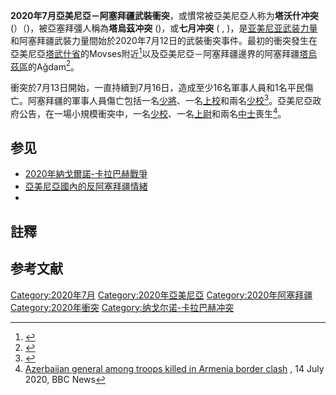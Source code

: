 {{not|2020年納戈爾諾-卡拉巴赫戰爭}}
{{infobox military conflict
| conflict          = 2020年7月亞美尼亞－阿塞拜疆武裝衝突
| partof            = [[纳戈尔诺-卡拉巴赫冲突|纳戈尔诺-卡拉巴赫冲突]]
| image             = 2020 Armenian–Azerbaijani clashes.png
| image_size        = 300px
| caption           = 紅色正方形：衝突的位置。
| date              = 2020年7月12日–2020年7月16日 (4天)
| place             = [[亞美尼亞|亞美尼亞]][[塔武什省|塔武什省]]<br />[[阿塞拜疆|阿塞拜疆]][[塔烏茲區|塔烏茲區]]和[[哈薩克區|哈薩克區]]<br />[[纳希切万自治共和国|納希切萬]]-亞美尼亞邊界<ref name="Shahbuzclashes">{{Cite news |url=https://mod.gov.az/az/news/dusmen-naxcivan-istiqametinde-de-ateskes-rejimini-kobudcasina-pozub-31457.html |title=Düşmən Naxçıvan istiqamətində də atəşkəs rejimini kobudcasına pozub |website=mod.gov.az |publisher=[[Ministry_of_Defence_(Azerbaijan)|Azerbaijan Ministry of Defence]] |date=13 July 2020 |archive-url=https://web.archive.org/web/20200713140046/https://mod.gov.az/az/news/dusmen-naxcivan-istiqametinde-de-ateskes-rejimini-kobudcasina-pozub-31457.html |archive-date=2020-07-13 |accessdate=13 July 2020 |language=az |dead-url=no }}</ref>
| coordinates       = 
| map_type          = 
| latitude          = 
| longitude         = 
| map_size          = 
| map_caption       = 
| map_label         = 
| territory         = 
| result            = 雙方均宣稱勝利，沒有領土變動
| status            = 
| combatant1        = {{flag|Armenia}}
| combatant2        = {{flag|Azerbaijan}}
| commander1        = {{flagicon|Armenia}} {{le|尼科爾·帕希尼揚|Nikol Pashinyan}}（亞美尼亞總理、總司令）<br />{{flagicon|Armenia}} {{le|大衛·托納揚|David Tonoyan}}（亞美尼亞國防部長）
| commander2        = {{flagicon|Azerbaijan}} [[伊利哈姆·阿利耶夫|伊利哈姆·阿利耶夫]]<br />（阿塞拜疆總統、總司令）<br />{{flagicon|Azerbaijan}} {{le|扎基爾·加桑諾夫|Zakir Hasanov}}（阿塞拜疆國防部長）
| units1            = [[Image:Emblem_of_the_Armed_Forces_of_Armenia.svg|15px]] [[亚美尼亚武装力量|亚美尼亚武装力量]]
| units2            = [[File:Azerbaijani_Armed_Forces_logo.svg|15px]] [[阿塞拜疆武装力量|阿塞拜疆武装力量]]
| strength1         = 
| strength2         = 
| casualties1       = 據亞美尼亞：
* 5名士兵被殺<ref name="twoarmeniankilled">{{Cite web |first=Shushan |last=Stepanyan |url=https://www.facebook.com/shushanstepanyan/posts/3050384718331001 |title=Հայ-ադրբեջանական պետական սահմանագոտու հյուսիսարևելյան հատվածում հակառակորդի արձակած կրակից մահացու վիրավորում են ստացել զինծառայողներ մայոր Գարուշ Վեմիրի Համբարձումյանը և կապիտան Սոս Փայլակի Էլբակյանը: |accessdate=14 July 2020 |date=14 July 2020 |archive-url=https://web.archive.org/web/20200714112441/https://www.facebook.com/shushanstepanyan/posts/3050384718331001 |archive-date=2020-07-14 |language=hy |dead-url=no }}</ref><ref name="Hraparak">{{Cite news |date=14 July 2020 |url=https://hraparak.am/post/1429617cef4c4ef3a786655c0a7c3f55 |title=ԵՎՍ 2 ԶԻՆԾԱՌԱՅՈՂ Է ԶՈՀՎԵԼ |website=Hraparak.am |accessdate=14 July 2020 |archive-date=2020-07-14 |archive-url=https://web.archive.org/web/20200714143807/https://hraparak.am/post/1429617cef4c4ef3a786655c0a7c3f55 |language=hy |dead-url=no }}</ref>
* 35名士兵受傷<ref name="36Armwounded">{{Cite news |url=https://www.lragir.am/en/2020/07/17/75073 |title=36 servicemen injured in July 12–16 on Armenian side: Investigative Committee |website=Lragir |archive-date=2020-07-17 |date=17 July 2020 |accessdate=17 July 2020 |language=en |archive-url=https://web.archive.org/web/20200717173812/https://www.lragir.am/en/2020/07/17/75073 |dead-url=no }}</ref>
* 2名警察和1名亞美尼亞平民受傷<ref name="haypoliceinjure">{{Cite web |url=https://www.facebook.com/shushanstepanyan/posts/3047141085322031 |title=Հակառակորդի կիրառած զենքերից սահմանին մարտական ծառայություն իրականացնող ոստիկաններից երկուսը պահակակետի տնակի մոտակայքում թեթև մարմնական վնասվածքներ են ստացել։ |last=Shushan |first=Stepanyan |archive-url=https://archive.today/20200713144849/https://www.facebook.com/shushanstepanyan/posts/3047141085322031 |archive-date=2020-07-13 |date=13 July 2020 |accessdate=13 July 2020 |website=Facebook |language=hy |dead-url=no }}</ref><ref name="Armeniancivilianwounded">{{Cite news |url=https://www.aysor.am/en/news/2020/07/16/uav-strike/1721295 |title=Chinari resident injured after Azerbaijani combat UAV’s strike |website=Aysor.am |archive-date=2020-07-16 |date=16 July 2020 |accessdate=16 July 2020 |language=en |archive-url=https://web.archive.org/web/20200716132859/https://www.aysor.am/en/news/2020/07/16/uav-strike/1721295 |dead-url=no }}</ref>
* 1輛[[消防車|消防車]]被摧毀<ref>{{Cite web|title="After the fights, the Azerbaijani side is moving its wrecked armored vehicles"|url=https://www.facebook.com/shushanstepanyan/posts/3062454093790730|accessdate=2020-10-01|author=Stepanyan, Shushan|date=2020-07-18|format=|work=Facebook|publisher=|language=|archive-date=2020-07-18|archive-url=https://web.archive.org/web/20200718173000/https://www.facebook.com/shushanstepanyan/posts/3062454093790730|dead-url=no}}</ref>
----
阿塞拜疆宣稱：

* 約120名士兵被殺<ref name="100armeniansdead">{{Cite news |url=https://azertag.az/xeber/Kerim_Veliyev_Dusmenin_100_e_qeder_canli_quvvesi_choxlu_texnikasi_ve_muhum_obyektleri_mehv_edilib-1536267 |title=Kərim Vəliyev: Düşmənin 100-ə qədər canlı qüvvəsi, çoxlu texnikası və mühüm obyektləri məhv edilib |website=AZƏRTAC |publisher=Azerbaijan State News Agency |date=14 July 2020 |archive-date=2020-07-14 |accessdate=14 July 2020 |language=az |archive-url=https://web.archive.org/web/20200714111620/https://azertag.az/xeber/Kerim_Veliyev_Dusmenin_100_e_qeder_canli_quvvesi_choxlu_texnikasi_ve_muhum_obyektleri_mehv_edilib-1536267 |dead-url=no }}</ref><ref name="İsmayılovNazimƏfqanoğlu">{{Cite web |url=https://mod.gov.az/az/news/tovuz-rayonu-istiqametinde-doyus-emeliyyatlari-davam-edir-31525.html |title=Tovuz rayonu istiqamətində döyüş əməliyyatları davam edir |website=mod.gov.az |publisher=Azerbaijan Ministry of Defence |date=16 July 2020 |archive-date=2020-07-16 |archive-url=https://web.archive.org/web/20200716141158/https://mod.gov.az/az/news/tovuz-rayonu-istiqametinde-doyus-emeliyyatlari-davam-edir-31525.html |language=az |access-date=16 July 2020 |dead-url=no }}</ref>
* 1輛坦克被摧毀<ref name="MOD9pm">{{Cite news |url=https://mod.gov.az/az/news/dusmenin-bir-nece-herbi-obyekti-ve-texnikasi-darmadagin-edilib-video-31460.html |title=Düşmənin bir neçə hərbi obyekti və texnikası darmadağın edilib - VİDEO |website=mod.gov.az |publisher=Azerbaijan Ministry of Defence |date=12 July 2020 |archive-date=2020-07-13 |archive-url=https://web.archive.org/web/20200713173811/https://mod.gov.az/az/news/dusmenin-bir-nece-herbi-obyekti-ve-texnikasi-darmadagin-edilib-video-31460.html |language=az |accessdate=2020-07-17 |dead-url=no }}</ref>
* 1[[裝甲運兵車|裝甲運兵車]]被摧毀<ref name="MOD9pm" />
* 2[[無人航空載具|無人飛行器]]被擊落<ref name="ArmenianUAV1">{{Cite news |url=https://www.realtv.az/news/az/51110/mn-dushmene-mexsus-pua-vurulub-ve-artilleriya-qurgusu-doyush-heyeti-ile-birlikde-mehv-edilib |title=MN: Düşmənə məxsus PUA vurulub və artilleriya qurğusu döyüş heyəti ilə birlikdə məhv edilib |website=REAL TV |date=14 July 2020 |archive-date=2020-07-14 |accessdate=14 July 2020 |language=az |archive-url=https://web.archive.org/web/20200714122949/https://www.realtv.az/news/az/51110/mn-dushmene-mexsus-pua-vurulub-ve-artilleriya-qurgusu-doyush-heyeti-ile-birlikde-mehv-edilib |dead-url=yes }}</ref><ref name="16JulyArmeniaUAV">{{Cite news |url=https://report.az/dagliq-qarabag-munaqishesi/ermenistana-mexsus-pua-mehv-edilib1225/ |title=MN: Ermənistana məxsus PUA məhv edildi |website=Report.az |date=16 July 2020 |archive-date=2020-07-16 |accessdate=16 July 2020 |language=az |archive-url=https://web.archive.org/web/20200716074244/https://report.az/dagliq-qarabag-munaqishesi/ermenistana-mexsus-pua-mehv-edilib1225/ |dead-url=no }}</ref>
* 1[[電子作戰|EW]]單位被摧毀<ref name="İsmayılovNazimƏfqanoğlu" /><ref name="MOD9pm" />
* 幾輛裝甲車被摧毀<ref name="azmod15july00">{{Cite web |url=https://mod.gov.az/az/news/dusmenin-doyus-texnikasi-mehv-edilib-video-31475.html |title=Düşmənin döyüş texnikası məhv edilib – VİDEO |website=mod.gov.az |publisher=Azerbaijani Ministry of Defence |date=14 July 2020 |accessdate=14 July 2020 |archive-date=2020-07-14 |language=az |archive-url=https://web.archive.org/web/20200714202232/https://mod.gov.az/az/news/dusmenin-doyus-texnikasi-mehv-edilib-video-31475.html |dead-url=no }}</ref><ref name="modaz15julymilitaryvehicle2">{{Cite web |url=https://mod.gov.az/en/news/enemy-s-military-vehicle-was-destroyed-by-the-accurate-fire-of-our-units-video-31506.html |title=Enemy’s military vehicle was destroyed by the accurate fire of our units – VIDEO |website=mod.gov.az |publisher=Azerbaijani Ministry of Defence |date=15 July 2020 |accessdate=15 July 2020 |archive-date=2020-07-16 |language=en |archive-url=https://web.archive.org/web/20200716185311/https://mod.gov.az/en/news/enemy-s-military-vehicle-was-destroyed-by-the-accurate-fire-of-our-units-video-31506.html |dead-url=no }}</ref>
| casualties2       = 據阿塞拜疆：
* 12名軍人和1名平民被殺<ref>{{cite web|url=https://www.arkansasonline.com/news/2020/jul/17/border-fight-heats-up-in-south-caucasus/|title=Border fight heats up in South Caucasus|work=[[Arkansas_Democrat-Gazette|Arkansas Democrat-Gazette]]|date=17 July 2020|accessdate=17 July 2020|archive-date=2020-07-17|archive-url=https://web.archive.org/web/20200717175738/https://www.arkansasonline.com/news/2020/jul/17/border-fight-heats-up-in-south-caucasus/|dead-url=no}}</ref><ref name="AzizAzizov">{{Cite web |url=http://www.genprosecutor.gov.az/news/5/20528/azerbaycan-respublikasi-bas-prokurorlugunun-metbuat-xidmetinin-m-e-l-u-m-a-t-i |title=Azərbaycan Respublikası Baş Prokurorluğunun Mətbuat xidmətinin M Ə L U M A T I |website=genprosecutor.gov.az |publisher=Prosecutor General's Office of the Republic of Azerbaijan |date=15 July 2020 |archive-url=https://web.archive.org/web/20200715144818/http://www.genprosecutor.gov.az/news/5/20528/azerbaycan-respublikasi-bas-prokurorlugunun-metbuat-xidmetinin-m-e-l-u-m-a-t-i |archive-date=2020-07-15 |accessdate=15 July 2020 |language=az |dead-url=yes }}</ref>
* 4名士兵受傷<ref>{{cite web|url=https://eurasiantimes.com/azerbaijani-general-killed-in-border-clashes-with-armenia/|title=Azerbaijani General, 15 Others Killed In Azerbaijan-Armenia Border Clash|publisher=Eurasian Times|date=15 July 2020|accessdate=16 July 2020|archive-date=2020-07-17|archive-url=https://web.archive.org/web/20200717173946/https://eurasiantimes.com/azerbaijani-general-killed-in-border-clashes-with-armenia/|dead-url=no}}</ref>
----
亞美尼亞宣稱：
* 21名士兵被殺<ref name="Armtimes">{{Cite news |url=https://armtimes.com/hy/article/192619 |title=Այս պահին հակառակորդի 11 զոհի մասին է հայտնի, սակայն այդ թիվը կարող է փոխվել. Արծրուն Հովհաննիսյան |archive-date=2020-07-15 |archive-url=https://web.archive.org/web/20200715123008/https://armtimes.com/hy/article/192619 |date=15 July 2020 |publisher=Armtimes |language=hy |accessdate=2020-07-17 |dead-url=no }}</ref><ref name="Armclaim21">{{Cite news |url=https://www.azatutyun.am/a/30731953.html |title=Հովհաննիսյան. Միայն մեկ հատվածից այսօր ադրբեջանական կողմը դուրս է բերել իր զինվորների 10 դի |website=Azatutyun |publisher=[[Radio_Free_Europe/Radio_Liberty|Radio Free Europe/Radio Liberty]] |archive-date=2020-07-16 |date=16 July 2020 |accessdate=16 July 2020 |language=hy |archive-url=https://web.archive.org/web/20200716200840/https://www.azatutyun.am/a/30731953.html |dead-url=no }}</ref>
* 13[[無人航空載具|無人飛行器]]被擊落<ref name="Stepanayn13UAV">{{Cite web |first=Shushan |last=Stepanyan |website=Facebook |url=https://www.facebook.com/shushanstepanyan/posts/3054329037936569 |title=Ընդհանուր առմամբ ՀՀ ԶՈՒ ՀՕՊ ստորաբաժանումները խոցել են հակառակորդի 13 ԱԹՍ, որոնցից 10-ը՝ հարվածային, 3-ը՝ հետախուզական: |archive-url=https://web.archive.org/web/20200715224439/https://www.facebook.com/shushanstepanyan/posts/3054329037936569 |date=15 July 2020 |archive-date=2020-07-15 |accessdate=15 July 2020 |language=hy |dead-url=no }}</ref>
* 1輛坦克受損<ref name="Shushan1tank">{{Cite web |url=https://www.facebook.com/shushanstepanyan/videos/3055656131137193/ |title=Հայկական ստորաբաժանումները խոցել են հակառակորդի տանկ, հրետանային և ականանետային մարտկոցների կրակային դիրքեր, որոնցից հրետակոծվում էին մեր բնակավայրերն ու դիրքերը: |date=16 July 2020 |archive-date=2020-07-16 |accessdate=16 July 2020 |language=hy |archive-url=https://web.archive.org/web/20200716061523/https://www.facebook.com/shushanstepanyan/videos/3055656131137193/ |dead-url=no }}</ref>
| notes             = 
| campaignbox       = {{Campaignbox 納戈爾諾－卡拉巴赫衝突}}
}}

'''2020年7月亞美尼亞－阿塞拜疆武裝衝突'''，或慣常被亞美尼亞人称为'''塔沃什冲突''' ({{Lang-hy|Տավուշի բախումները}}）（{{IPA-hy|tɑvuʃiˈ bɑχumnɛˈɹə}})，被亞塞拜彊人稱為'''塔烏茲冲突''' ({{Lang-az|Tovuz döyüşləri}})，或'''七月冲突''' ({{Lang-hy|Հուլիսյան բախումներ}} {{IPA-hy|hulisjɑˈn bɑχumnɛˈɹ}}, {{Lang-az|İyul döyüşləri}})，是[[亚美尼亚武装力量|亚美尼亚武装力量]]和阿塞拜疆武裝力量間始於2020年7月12日的武裝衝突事件。最初的衝突發生在亞美尼亞[[塔武什省|塔武什省]]的Movses附近<ref>{{Cite news |url=https://www.civilnet.am/news/2020/07/13/%D5%84%D5%B8%D5%BE%D5%BD%D5%A5%D5%BD-%D5%A3%D5%B5%D5%B8%D6%82%D5%B2%D5%B8%D6%82%D5%B4-%D5%A1%D5%A4%D6%80%D5%A2%D5%A5%D5%BB%D5%A1%D5%B6%D5%A1%D5%AF%D5%A1%D5%B6-%D5%AF%D5%B8%D5%B2%D5%B4%D5%AB%D6%81-%D5%AF%D6%80%D5%A1%D5%AF%D5%B8%D6%81%D5%B6%D5%A5%D6%80%D5%B6-%D5%A1%D6%80%D5%B1%D5%A1%D5%AF%D5%BE%D5%B8%D6%82%D5%B4-%D5%A5%D5%B6-%D5%A3%D5%B5%D5%B8%D6%82%D5%B2%D5%AB%D5%B6-%D5%B7%D5%A1%D5%BF-%D5%B4%D5%B8%D5%BF-%D5%B0%D5%A5%D5%BC%D5%A1%D5%BE%D5%B8%D6%80%D5%B8%D6%82%D5%A9%D5%B5%D5%A1%D5%B4%D5%A2%E2%80%A4-%D5%84%D4%BB%D5%8A/389695 |title=Մովսես գյուղում ադրբեջանական կողմից կրակոցներն արձակվում են գյուղին շատ մոտ հեռավորությամբ․ ՄԻՊ |date=12 July 2020 |accessdate=12 July 2020 |website=CivilNet |publisher=[[Civilitas_Foundation|Civilitas Foundation]] |archive-url=https://web.archive.org/web/20200712225132/https://www.civilnet.am/news/2020/07/13/%D5%84%D5%B8%D5%BE%D5%BD%D5%A5%D5%BD-%D5%A3%D5%B5%D5%B8%D6%82%D5%B2%D5%B8%D6%82%D5%B4-%D5%A1%D5%A4%D6%80%D5%A2%D5%A5%D5%BB%D5%A1%D5%B6%D5%A1%D5%AF%D5%A1%D5%B6-%D5%AF%D5%B8%D5%B2%D5%B4%D5%AB%D6%81-%D5%AF%D6%80%D5%A1%D5%AF%D5%B8%D6%81%D5%B6%D5%A5%D6%80%D5%B6-%D5%A1%D6%80%D5%B1%D5%A1%D5%AF%D5%BE%D5%B8%D6%82%D5%B4-%D5%A5%D5%B6-%D5%A3%D5%B5%D5%B8%D6%82%D5%B2%D5%AB%D5%B6-%D5%B7%D5%A1%D5%BF-%D5%B4%D5%B8%D5%BF-%D5%B0%D5%A5%D5%BC%D5%A1%D5%BE%D5%B8%D6%80%D5%B8%D6%82%D5%A9%D5%B5%D5%A1%D5%B4%D5%A2%E2%80%A4-%D5%84%D4%BB%D5%8A/389695 |archive-date=2020-07-12 |language=hy |dead-url=no }}</ref>以及亞美尼亞－阿塞拜疆邊界的阿塞拜疆[[塔烏茲區|塔烏茲區]]的Ağdam<ref name="takhribat">{{Cite news |url=https://mod.gov.az/az/news/ermenistan-silahli-quvvelerinin-bolmeleri-tovuz-istiqametinde-texribat-toredib-31439.html |title=Ermənistan silahlı qüvvələrinin bölmələri Tovuz istiqamətində təxribat törədib |website=mod.gov.az |publisher=[[Ministry_of_Defence_(Azerbaijan)|Azerbaijan Ministry of Defence]] |date=12 July 2020 |archive-url=https://web.archive.org/web/20200712131728/https://mod.gov.az/az/news/ermenistan-silahli-quvvelerinin-bolmeleri-tovuz-istiqametinde-texribat-toredib-31439.html |archive-date=2020-07-12 |accessdate=12 July 2020 |language=az |dead-url=no }}</ref>。

衝突於7月13日開始，一直持續到7月16日，造成至少16名軍事人員和1名平民傷亡。阿塞拜疆的軍事人員傷亡包括一名[[少將|少將]]、一名[[上校|上校]]和兩名[[少校|少校]]<ref name="mod">{{cite web |url=https://mod.gov.az/en/news/fierce-fighting-in-the-direction-of-tovuz-region-is-continuing-31471.html |title=Fierce fighting in the direction of Tovuz region is continuing |website=mod.gov.az |archive-date=2020-07-14 |publisher=Ministry of Defence of Azerbaijan |date=14 July 2020 |accessdate=14 July 2020 |language=en |archive-url=https://web.archive.org/web/20200714210744/https://mod.gov.az/en/news/fierce-fighting-in-the-direction-of-tovuz-region-is-continuing-31471.html |dead-url=no }}</ref>。亞美尼亞政府公告，在一場小規模衝突中，一名[[少校|少校]]、一名[[上尉|上尉]]和兩名[[中士|中士]]喪生<ref>[https://www.bbc.com/news/world-europe-53402476 Azerbaijan general among troops killed in Armenia border clash] {{Wayback|url=https://www.bbc.com/news/world-europe-53402476 |date=20200714193556 }}, 14 July 2020, BBC News</ref>。

== 参见 ==
* [[2020年納戈爾諾-卡拉巴赫戰爭|2020年納戈爾諾-卡拉巴赫戰爭]]
* [[亞美尼亞國內的反阿塞拜疆情緒|亞美尼亞國內的反阿塞拜疆情緒]]
* {{link-en|阿塞拜疆國內的反亞美尼亞情緒|Anti-Armenianism in Azerbaijan}}

== 註釋 ==
{{NoteFoot}}

== 参考文献 ==
{{Reflist}}

[[Category:2020年7月|Category:2020年7月]]
[[Category:2020年亞美尼亞|Category:2020年亞美尼亞]]
[[Category:2020年阿塞拜疆|Category:2020年阿塞拜疆]]
[[Category:2020年衝突|Category:2020年衝突]]
[[Category:纳戈尔诺-卡拉巴赫冲突|Category:纳戈尔诺-卡拉巴赫冲突]]